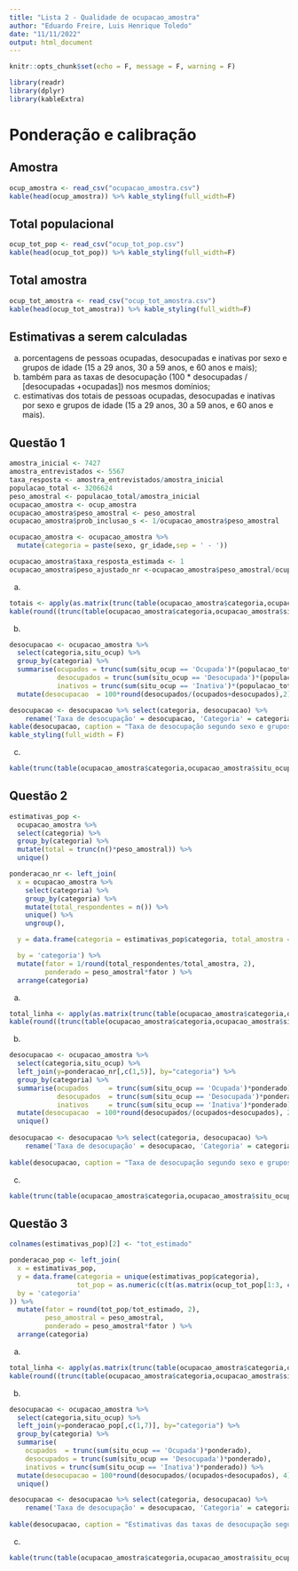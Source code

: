 ```yaml
---
title: "Lista 2 - Qualidade de ocupacao_amostra"
author: "Eduardo Freire, Luis Henrique Toledo"
date: "11/11/2022"
output: html_document
---
```


```r
knitr::opts_chunk$set(echo = F, message = F, warning = F)
```

```r
library(readr)
library(dplyr)
library(kableExtra)
```

# Ponderação e calibração

## Amostra

```r
ocup_amostra <- read_csv("ocupacao_amostra.csv")
kable(head(ocup_amostra)) %>% kable_styling(full_width=F)
```

## Total populacional

```r
ocup_tot_pop <- read_csv("ocup_tot_pop.csv")
kable(head(ocup_tot_pop)) %>% kable_styling(full_width=F)
```

## Total amostra

```r
ocup_tot_amostra <- read_csv("ocup_tot_amostra.csv")
kable(head(ocup_tot_amostra)) %>% kable_styling(full_width=F)
```

## Estimativas a serem calculadas

(a) porcentagens de pessoas ocupadas, desocupadas e inativas por sexo e grupos de idade (15 a 29 anos, 30 a 59 anos, e 60 anos e mais);
(b) também para as taxas de desocupação (100 * desocupadas / [desocupadas +ocupadas]) nos mesmos domínios;
(c) estimativas dos totais de pessoas ocupadas, desocupadas e inativas por sexo e grupos de idade (15 a 29 anos, 30 a 59 anos, e 60 anos e mais).

## Questão 1


```r
amostra_inicial <- 7427
amostra_entrevistados <- 5567
taxa_resposta <- amostra_entrevistados/amostra_inicial
populacao_total <- 3206624
peso_amostral <- populacao_total/amostra_inicial
ocupacao_amostra <- ocup_amostra
ocupacao_amostra$peso_amostral <- peso_amostral
ocupacao_amostra$prob_inclusao_s <- 1/ocupacao_amostra$peso_amostral

ocupacao_amostra <- ocupacao_amostra %>% 
  mutate(categoria = paste(sexo, gr_idade,sep = ' - '))

ocupacao_amostra$taxa_resposta_estimada <- 1
ocupacao_amostra$peso_ajustado_nr <-ocupacao_amostra$peso_amostral/ocupacao_amostra$taxa_resposta_estimada
```

(a)

```r
totais <- apply(as.matrix(trunc(table(ocupacao_amostra$categoria,ocupacao_amostra$situ_ocup)*ocupacao_amostra$peso_ajustado_nr[1])),1,sum)
kable(round((trunc(table(ocupacao_amostra$categoria,ocupacao_amostra$situ_ocup)*ocupacao_amostra$peso_ajustado_nr[1])/totais)*100,2), caption = "Porcentagem de pessoas por status de ocupação segundo sexo e grupos de idade.") %>% kable_styling(full_width = F)
```

(b)

```r
desocupacao <- ocupacao_amostra %>% 
  select(categoria,situ_ocup) %>% 
  group_by(categoria) %>% 
  summarise(ocupados = trunc(sum(situ_ocup == 'Ocupada')*(populacao_total/amostra_inicial)),
            desocupados = trunc(sum(situ_ocup == 'Desocupada')*(populacao_total/amostra_inicial)),
            inativos = trunc(sum(situ_ocup == 'Inativa')*(populacao_total/amostra_inicial))) %>% 
  mutate(desocupacao  = 100*round(desocupados/(ocupados+desocupados),2)) 

desocupacao <- desocupacao %>% select(categoria, desocupacao) %>% 
    rename('Taxa de desocupação' = desocupacao, 'Categoria' = categoria)
kable(desocupacao, caption = "Taxa de desocupação segundo sexo e grupos de idade.") %>% 
kable_styling(full_width = F)
```

(c)

```r
kable(trunc(table(ocupacao_amostra$categoria,ocupacao_amostra$situ_ocup)*ocupacao_amostra$peso_ajustado_nr[1]), caption = "Total de pessoas por status de ocupação segundo sexo e grupos de idade.") %>% kable_styling(full_width = F)
```

## Questão 2


```r
estimativas_pop <-
  ocupacao_amostra %>%
  select(categoria) %>%
  group_by(categoria) %>%
  mutate(total = trunc(n()*peso_amostral)) %>%
  unique()

ponderacao_nr <- left_join(
  x = ocupacao_amostra %>%
    select(categoria) %>%
    group_by(categoria) %>%
    mutate(total_respondentes = n()) %>%
    unique() %>%
    ungroup(),

  y = data.frame(categoria = estimativas_pop$categoria, total_amostra = c(t(as.matrix(ocup_tot_amostra[1:3, c(3,2)])))),

  by = 'categoria') %>%
  mutate(fator = 1/round(total_respondentes/total_amostra, 2),
         ponderado = peso_amostral*fator ) %>%
  arrange(categoria)

```

(a)

```r
total_linha <- apply(as.matrix(trunc(table(ocupacao_amostra$categoria,ocupacao_amostra$situ_ocup)*ponderacao_nr$ponderado)),1,sum)
kable(round((trunc(table(ocupacao_amostra$categoria,ocupacao_amostra$situ_ocup)*ponderacao_nr$ponderado) / total_linha)*100,2), caption = "Porcentagens de pessoas por status de ocupação segundo sexo e grupos de idade.") %>% kable_styling(full_width = F)
```

(b)

```r
desocupacao <- ocupacao_amostra %>% 
  select(categoria,situ_ocup) %>% 
  left_join(y=ponderacao_nr[,c(1,5)], by="categoria") %>% 
  group_by(categoria) %>% 
  summarise(ocupados     = trunc(sum(situ_ocup == 'Ocupada')*ponderado),
            desocupados  = trunc(sum(situ_ocup == 'Desocupada')*ponderado),
            inativos     = trunc(sum(situ_ocup == 'Inativa')*ponderado)) %>%
  mutate(desocupacao  = 100*round(desocupados/(ocupados+desocupados), 2)) %>%
  unique()
  
desocupacao <- desocupacao %>% select(categoria, desocupacao) %>% 
    rename('Taxa de desocupação' = desocupacao, 'Categoria' = categoria)
  
kable(desocupacao, caption = "Taxa de desocupação segundo sexo e grupos de idade.") %>% kable_styling(full_width = F)
```

(c)

```r
kable(trunc(table(ocupacao_amostra$categoria,ocupacao_amostra$situ_ocup)*ponderacao_nr$ponderado), caption="Total de pessoas por status de ocupação segundo sexo e grupos de idade.") %>% kable_styling(full_width = F)
```


## Questão 3

```r
colnames(estimativas_pop)[2] <- "tot_estimado"

ponderacao_pop <- left_join(
  x = estimativas_pop,
  y = data.frame(categoria = unique(estimativas_pop$categoria),
                 tot_pop = as.numeric(c(t(as.matrix(ocup_tot_pop[1:3, c(3,2)])))),
  by = 'categoria'
)) %>% 
  mutate(fator = round(tot_pop/tot_estimado, 2),
         peso_amostral = peso_amostral,
         ponderado = peso_amostral*fator ) %>%
  arrange(categoria)
```

(a)

```r
total_linha <- apply(as.matrix(trunc(table(ocupacao_amostra$categoria,ocupacao_amostra$situ_ocup)*ponderacao_pop$ponderado)),1,sum)
kable(round((trunc(table(ocupacao_amostra$categoria,ocupacao_amostra$situ_ocup)*ponderacao_pop$ponderado) / total_linha)*100, 2), caption = "Porcentagens de pessoas por status de ocupação segundo sexo e grupos de idade.") %>% kable_styling(full_width = F)
```


(b)

```r
desocupacao <- ocupacao_amostra %>% 
  select(categoria,situ_ocup) %>% 
  left_join(y=ponderacao_pop[,c(1,7)], by="categoria") %>% 
  group_by(categoria) %>% 
  summarise(
    ocupados  = trunc(sum(situ_ocup == 'Ocupada')*ponderado),
    desocupados = trunc(sum(situ_ocup == 'Desocupada')*ponderado),
    inativos = trunc(sum(situ_ocup == 'Inativa')*ponderado)) %>%
  mutate(desocupacao = 100*round(desocupados/(ocupados+desocupados), 4)) %>% 
  unique()

desocupacao <- desocupacao %>% select(categoria, desocupacao) %>% 
    rename('Taxa de desocupação' = desocupacao, 'Categoria' = categoria)
  
kable(desocupacao, caption = "Estimativas das taxas de desocupação segundo sexo e grupos de idade.") %>% kable_styling(full_width = F)
```


(c)

```r
kable(trunc(table(ocupacao_amostra$categoria,ocupacao_amostra$situ_ocup)*ponderacao_pop$ponderado) , caption="Total de pessoas por status de ocupação segundo sexo e grupos de idade.") %>% kable_styling(full_width = F)
```

